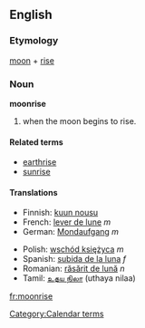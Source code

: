 ==English==

===Etymology===
[[moon]] + [[rise]]

===Noun===
'''moonrise'''

# when the moon begins to rise.

====Related terms====
*[[earthrise]]
*[[sunrise]]

====Translations====
{{top}}
*Finnish: [[kuun nousu]]
*French: [[lever de lune]] ''m''
*German: [[Mondaufgang]] ''m''
{{mid}}
*Polish: [[wschód księżyca]] ''m''
*Spanish: [[subida de la luna]] ''f''
*Romanian: [[răsărit de lună]] ''n''
*Tamil: [[உதய நிலா]] (uthaya nilaa)
{{bottom}}

[[Category:Calendar terms]]
[[fr:moonrise]]